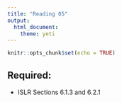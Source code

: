 ```yaml
---
title: "Reading 05"
output: 
  html_document: 
    theme: yeti
---
```


```r
knitr::opts_chunk$set(echo = TRUE)
```


## Required:

- ISLR Sections 6.1.3 and 6.2.1
